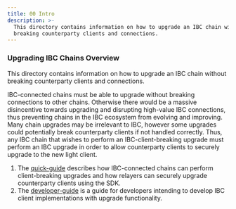 ```yaml
---
title: 00 Intro
description: >-
  This directory contains information on how to upgrade an IBC chain without
  breaking counterparty clients and connections.
---
```


### Upgrading IBC Chains Overview

This directory contains information on how to upgrade an IBC chain without breaking counterparty clients and connections.

IBC-connected chains must be able to upgrade without breaking connections to other chains. Otherwise there would be a massive disincentive towards upgrading and disrupting high-value IBC connections, thus preventing chains in the IBC ecosystem from evolving and improving. Many chain upgrades may be irrelevant to IBC, however some upgrades could potentially break counterparty clients if not handled correctly. Thus, any IBC chain that wishes to perform an IBC-client-breaking upgrade must perform an IBC upgrade in order to allow counterparty clients to securely upgrade to the new light client.

1. The [quick-guide](/docs/ibc/v5.4.x/ibc/upgrades/quick-guide) describes how IBC-connected chains can perform client-breaking upgrades and how relayers can securely upgrade counterparty clients using the SDK.
2. The [developer-guide](/docs/ibc/v5.4.x/ibc/upgrades/developer-guide) is a guide for developers intending to develop IBC client implementations with upgrade functionality.
